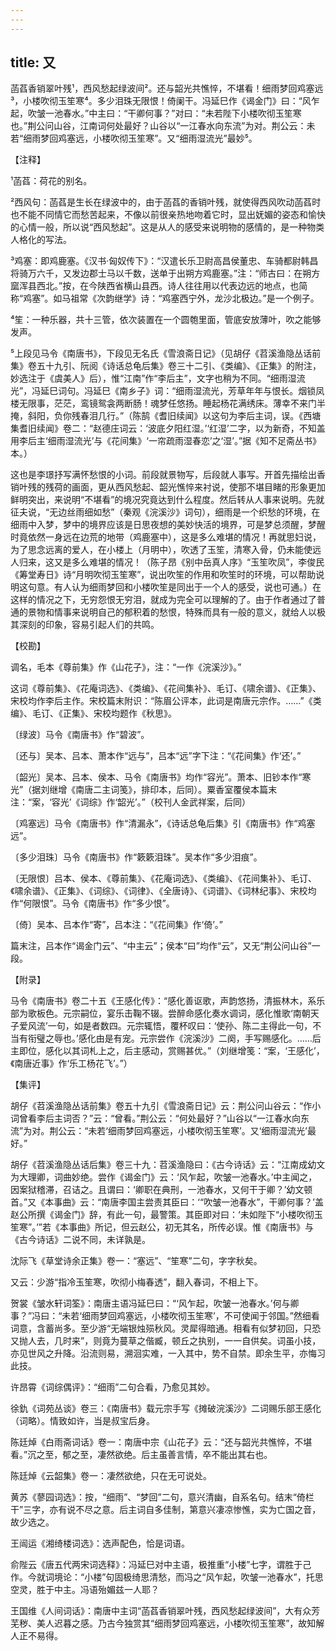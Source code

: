 ```yaml
---
---
---
```

title: 又
---







菡萏香销翠叶残¹，西风愁起绿波间²。还与韶光共憔悴，不堪看！细雨梦回鸡塞远³，小楼吹彻玉笙寒⁴。多少泪珠无限恨！倚阑干。冯延巳作《谒金门》曰：“风乍起，吹皱一池春水。”中主曰：“干卿何事？”对曰：“未若陛下小楼吹彻玉笙寒也。”荆公问山谷，江南词何处最好？山谷以“一江春水向东流”为对。荆公云：未若“细雨梦回鸡塞远，小楼吹彻玉笙寒”。又“细雨湿流光”最妙⁵。

【注释】

¹菡萏：荷花的别名。

²西风句：菡萏是生长在绿波中的，由于菡萏的香销叶残，就使得西风吹动菡萏时也不能不同情它而愁苦起来，不像以前很亲热地吻着它时，显出妩媚的姿态和愉快的心情一般，所以说“西风愁起”。这是从人的感受来说明物的感情的，是一种物类人格化的写法。

³鸡塞：即鸡鹿塞。《汉书·匈奴传下》：“汉遣长乐卫尉高昌侯董忠、车骑都尉韩昌将骑万六千，又发边郡士马以千数，送单于出朔方鸡鹿塞。”注：“师古曰：在朔方窳浑县西北。”按，在今陕西省横山县西。诗人往往用以代表边远的地点，也简称“鸡塞”。如马祖常《次韵继学》诗：“鸡塞西宁外，龙沙北极边。”是一个例子。

⁴笙：一种乐器，共十三管，依次装置在一个圆匏里面，管底安放薄叶，吹之能够发声。

⁵上段见马令《南唐书》，下段见无名氏《雪浪斋日记》（见胡仔《苕溪渔隐丛话前集》卷五十九引、阮阅《诗话总龟后集》卷三十二引、《类编》、《正集》的附注，妙选注于《虞美人》后），惟“江南”作“李后主”，文字也稍为不同。“细雨湿流光”，冯延巳词句。冯延巳《南乡子》词：“细雨湿流光，芳草年年与恨长。烟锁凤楼无限事，茫茫，鸾镜鸳衾两断肠！魂梦任悠扬。睡起杨花满绣床。薄幸不来门半掩，斜阳，负你残春泪几行。”（陈鹄《耆旧续闻》以这句为李后主词，误。《西塘集耆旧续闻》卷二：“赵德庄词云：‘波底夕阳红湿。’‘红湿’二字，以为新奇，不知盖用李后主‘细雨湿流光’与《花间集》‘一帘疏雨湿春恋’之‘湿’。”据《知不足斋丛书》本。）

这也是李璟抒写满怀愁恨的小词。前段就景物写，后段就人事写。开首先描绘出香销叶残的残荷的画面，更从西风愁起、韶光憔悴来衬说，使那不堪目睹的形象更加鲜明突出，来说明“不堪看”的境况究竟达到什么程度。然后转从人事来说明。先就征夫说，“无边丝雨细如愁”（秦观《浣溪沙》词句），细雨是一个织愁的环境，在细雨中入梦，梦中的境界应该是日思夜想的美妙快活的境界，可是梦总须醒，梦醒时竟依然一身远在边荒的地带（鸡鹿塞中），这是多么难堪的情况！再就思妇说，为了思念远离的爱人，在小楼上（月明中），吹透了玉笙，清寒入骨，仍未能使远人归来，这又是多么难堪的情况！（陈子昂《别中岳真人序》“玉笙吹凤”，李俊民《筹堂寿日》诗“月明吹彻玉笙寒”，说出吹笙的作用和吹笙时的环境，可以帮助说明这句意。有人认为细雨梦回和小楼吹笙是同出于一个人的感受，说也可通。）在这样的情况之下，无穷怨恨无穷泪，就成为完全可以理解的了。由于作者通过了普通的景物和情事来说明自己的郁积着的愁恨，特殊而具有一般的意义，就给人以极其深刻的印象，容易引起人们的共鸣。

【校勘】

调名，毛本《尊前集》作《山花子》，注：“一作《浣溪沙》。”

这词《尊前集》、《花庵词选》、《类编》、《花间集补》、毛订、《啸余谱》、《正集》、宋校均作李后主作。宋校篇末附识：“陈眉公评本，此词是南唐元宗作。……”《类编》、毛订、《正集》、宋校均题作《秋思》。

〔绿波〕马令《南唐书》作“碧波”。

〔还与〕吴本、吕本、萧本作“远与”，吕本“远”字下注：“《花间集》作‘还’。”

〔韶光〕吴本、吕本、侯本、马令《南唐书》均作“容光”。萧本、旧钞本作“寒光”（据刘继增《南唐二主词笺》，排印本，后同）。粟香室覆侯本篇末注：“案，‘容光’《词综》作‘韶光’。”（校刊人金武祥案，后同）

〔鸡塞远〕马令《南唐书》作“清漏永”，《诗话总龟后集》引《南唐书》作“鸡塞远”。

〔多少泪珠〕马令《南唐书》作“簌簌泪珠”。吴本作“多少泪痕”。

〔无限恨〕吕本、侯本、《尊前集》、《花庵词选》、《类编》、《花间集补》、毛订、《啸余谱》、《正集》、《词综》、《词律》、《全唐诗》、《词谱》、《词林纪事》、宋校均作“何限恨”。马令《南唐书》作“多少恨”。

〔倚〕吴本、吕本作“寄”，吕本注：“《花间集》作‘倚’。”

篇末注，吕本作“谒金门云”、“中主云”；侯本“曰”均作“云”，又无“荆公问山谷”一段。

【附录】

马令《南唐书》卷二十五《王感化传》：“感化善讴歌，声韵悠扬，清振林木，系乐部为歌板色。元宗嗣位，宴乐击鞠不辍。尝醉命感化奏水调词，感化惟歌‘南朝天子爱风流’一句，如是者数四。元宗辄悟，覆杯叹曰：‘使孙、陈二主得此一句，不当有衔璧之辱也。’感化由是有宠。元宗尝作《浣溪沙》二阕，手写赐感化。……后主即位，感化以其词札上之，后主感动，赏赐甚优。”（刘继增笺：“案，‘王感化’，《南唐近事》作‘乐工杨花飞’。”）

【集评】

胡仔《苕溪渔隐丛话前集》卷五十九引《雪浪斋日记》云：荆公问山谷云：“作小词曾看李后主词否？”云：“曾看。”荆公云：“何处最好？”山谷以“一江春水向东流”为对。荆公云：“未若‘细雨梦回鸡塞远，小楼吹彻玉笙寒’。又‘细雨湿流光’最好。”

胡仔《苕溪渔隐丛话后集》卷三十九：苕溪渔隐曰：《古今诗话》云：“江南成幼文为大理卿，词曲妙绝。尝作《谒金门》云：‘风乍起，吹皱一池春水。’中主闻之，因案狱稽滞，召诘之。且谓曰：‘卿职在典刑，一池春水，又何干于卿？’幼文顿首。”又《本事曲》云：“南唐李国主尝责其臣曰：‘“吹皱一池春水”，干卿何事？’盖赵公所撰《谒金门》辞，有此一句，最警策。其臣即对曰：‘未如陛下“小楼吹彻玉笙寒”。’”若《本事曲》所记，但云赵公，初无其名，所传必误。惟《南唐书》与《古今诗话》二说不同，未详孰是。

沈际飞《草堂诗余正集》卷一：“塞远”、“笙寒”二句，字字秋矣。

又云：少游“指冷玉笙寒，吹彻小梅春透”，翻入春词，不相上下。

贺裳《皱水轩词筌》：南唐主语冯延巳曰：“‘风乍起，吹皱一池春水。’何与卿事？”冯曰：“未若‘细雨梦回鸡塞远，小楼吹彻玉笙寒’，不可使闻于邻国。”然细看词意，含蓄尚多。至少游“无端银烛殒秋风。灵犀得暗通。相看有似梦初回，只恐又抛人去，几时来”，则竟为蔓草之偕臧，顿丘之执别，一一自供矣。词虽小技，亦见世风之升降。沿流则易，溯洄实难，一入其中，势不自禁。即余生平，亦悔习此技。

许昂霄《词综偶评》：“细雨”二句合看，乃愈见其妙。

徐釚《词苑丛谈》卷三：《南唐书》载元宗手写《摊破浣溪沙》二词赐乐部王感化（词略）。情致如许，当是叔宝后身。

陈廷焯《白雨斋词话》卷一：南唐中宗《山花子》云：“还与韶光共憔悴，不堪看。”沉之至，郁之至，凄然欲绝。后主虽善言情，卒不能出其右也。

陈廷焯《云韶集》卷一：凄然欲绝，只在无可说处。

黄苏《蓼园词选》：按，“细雨”、“梦回”二句，意兴清幽，自系名句。结末“倚栏干”三字，亦有说不尽之意。后主词自多佳制，第意兴凄凉惨憔，实为亡国之音，故少选之。

王闿运《湘绮楼词选》：选声配色，恰是词语。

俞陛云《唐五代两宋词选释》：冯延巳对中主语，极推重“小楼”七字，谓胜于己作。今就词境论：“小楼”句固极绮思清愁，而冯之“风乍起，吹皱一池春水”，托思空灵，胜于中主。冯语殆媚兹一人耶？

王国维《人间词话》：南唐中主词“菡萏香销翠叶残，西风愁起绿波间”，大有众芳芜秽、美人迟暮之感。乃古今独赏其“细雨梦回鸡塞远，小楼吹彻玉笙寒”，故知解人正不易得。